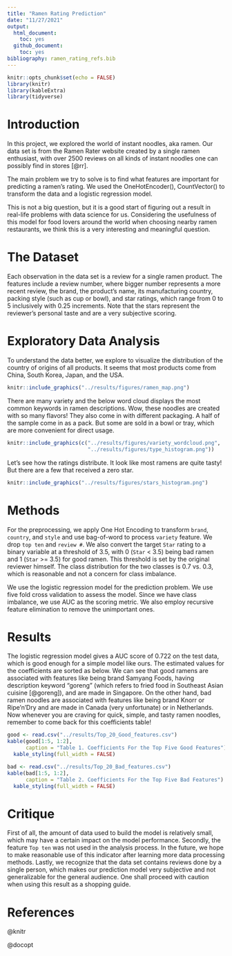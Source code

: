 ```yaml
---
title: "Ramen Rating Prediction"
date: "11/27/2021"
output:
  html_document:
    toc: yes
  github_document:
    toc: yes
bibliography: ramen_rating_refs.bib
---
```


```r
knitr::opts_chunk$set(echo = FALSE)
library(knitr)
library(kableExtra)
library(tidyverse)
```


# Introduction

In this project, we explored the world of instant noodles, aka ramen. Our data set is from the Ramen Rater website created by a single ramen enthusiast, with over 2500 reviews on all kinds of instant noodles one can possibly find in stores [@rr]. 

The main problem we try to solve is to find what features are important for predicting a ramen’s rating. We used the OneHotEncoder(), CountVector() to transform the data and a logistic regression model.

This is not a big question, but it is a good start of figuring out a result in real-life problems with data science for us. Considering the usefulness of this model for food lovers around the world when choosing nearby ramen restaurants, we think this is a very interesting and meaningful question.

# The Dataset

Each observation in the data set is a review for a single ramen product. The features include a review number, where bigger number represents a more recent review, the brand, the product's name, its manufacturing country, packing style (such as cup or bowl), and star ratings, which range from 0 to 5 inclusively with 0.25 increments. Note that the stars represent the reviewer's personal taste and are a very subjective scoring.

# Exploratory Data Analysis

To understand the data better, we explore to visualize the distribution of the country of origins of all products. It seems that most products come from China, South Korea, Japan, and the USA.

```r
knitr::include_graphics("../results/figures/ramen_map.png")
```

There are many variety and the below word cloud displays the most common keywords in ramen descriptions. Wow, these noodles are created with so many flavors! They also come in with different packaging. A half of the sample come in as a pack. But some are sold in a bowl or tray, which are more convenient for direct usage.

```r
knitr::include_graphics(c("../results/figures/variety_wordcloud.png",
                          "../results/figures/type_histogram.png"))
```

Let's see how the ratings distribute. It look like most ramens are quite tasty! But there are a few that received a zero star.

```r
knitr::include_graphics("../results/figures/stars_histogram.png")
```

# Methods

For the preprocessing, we apply One Hot Encoding to transform  `brand`, `country`, and `style` and use bag-of-word to process `variety` feature. We drop `top ten` and `review #`. We also convert the target `Star` rating to a binary variable at a threshold of 3.5, with 0 (`Star` < 3.5) being bad ramen and 1 (`Star` >= 3.5) for good ramen. This threshold is set by the original reviewer himself. The class distribution for the two classes is 0.7 vs. 0.3, which is reasonable and not a concern for class imbalance. 

We use the logistic regression model for the prediction problem. We use five fold cross validation to assess the model. Since we have class imbalance, we use AUC as the scoring metric. We also employ recursive feature elimination to remove the unimportant ones.

# Results

The logistic regression model gives a AUC score of 0.722 on the test data, which is good enough for a simple model like ours. The estimated values for the coefficients are sorted as below. We can see that good ramens are associated with features like being brand Samyang Foods, having description keyword "goreng" (which refers to fried food in Southeast Asian cuisine [@goreng]), and are made in Singapore. On the other hand, bad ramen noodles are associated with features like being brand Knorr or Ripe'n'Dry and are made in Canada (very unfortunate) or in Netherlands. Now whenever you are craving for quick, simple, and tasty ramen noodles, remember to come back for this coefficients table!

```r
good <- read.csv("../results/Top_20_Good_features.csv")
kable(good[1:5, 1:2],
      caption = "Table 1. Coefficients For the Top Five Good Features") %>%
  kable_styling(full_width = FALSE)
```

```r
bad <- read.csv("../results/Top_20_Bad_features.csv")
kable(bad[1:5, 1:2],
      caption = "Table 2. Coefficients For the Top Five Bad Features") %>%
  kable_styling(full_width = FALSE)
```

# Critique

First of all, the amount of data used to build the model is relatively small, which may have a certain impact on the model performance. Secondly, the feature `Top ten` was not used in the analysis process. In the future, we hope to make reasonable use of this indicator after learning more data processing methods. Lastly, we recognize that the data set contains reviews done by a single person, which makes our prediction model very subjective and not generalizable for the general audience. One shall proceed with caution when using this result as a shopping guide.

# References
@knitr

@docopt